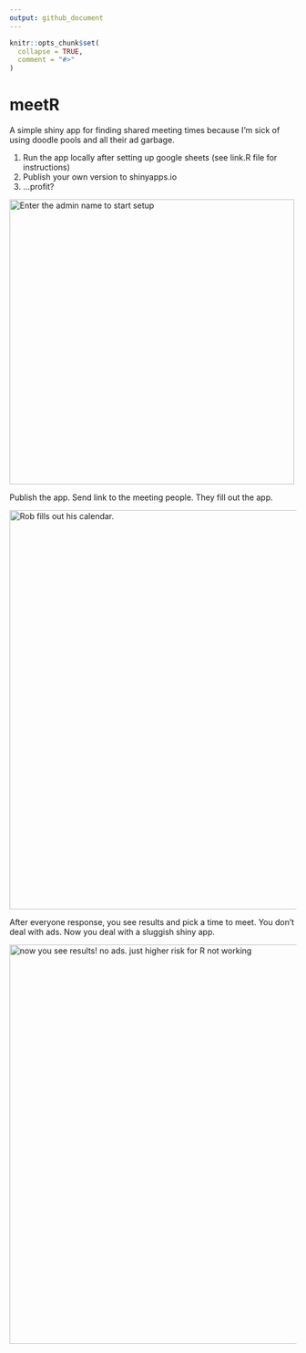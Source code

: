 ```yaml
---
output: github_document
---
```


<!-- README.md is generated from README.Rmd. Please edit that file -->

```r
knitr::opts_chunk$set(
  collapse = TRUE,
  comment = "#>"
)
```

# meetR

<!-- badges: start -->

<!-- badges: end -->

A simple shiny app for finding shared meeting times because I'm sick of using doodle pools and all their ad garbage.

1.  Run the app locally after setting up google sheets (see link.R file for instructions)
2.  Publish your own version to shinyapps.io
3.  ...profit?

<img src="www/setup.png" alt="Enter the admin name to start setup" width="500"/>

Publish the app. Send link to the meeting people. They fill out the app.

<img src="www/enter.png" alt="Rob fills out his calendar." width="700"/>

After everyone response, you see results and pick a time to meet. You don't deal with ads. Now you deal with a sluggish shiny app.

<img src="www/results.png" alt="now you see results! no ads. just higher risk for R not working" width="700"/>
